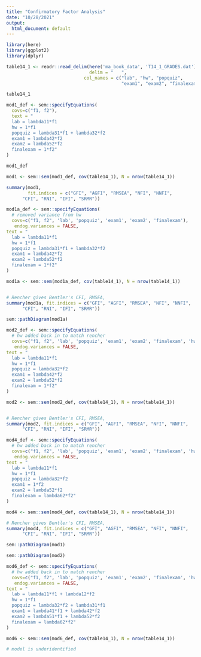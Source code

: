 ```yaml
---
title: "Confirmatory Factor Analysis"
date: "10/28/2021"
output:
  html_document: default
---
```



```r
library(here)
library(ggplot2)
library(dplyr)

table14_1 <- readr::read_delim(here('ma_book_data', 'T14_1_GRADES.dat'),
                               delim = "   ",
                             col_names = c("lab", "hw", "popquiz", 
                                           "exam1", "exam2", "finalexam"))

```

```r
table14_1
```



```r
mod1_def <- sem::specifyEquations(
  covs=c("f1, f2"),
  text = "
  lab = lambda11*f1
  hw = 1*f1
  popquiz = lambda31*f1 + lambda32*f2
  exam1 = lambda42*f2
  exam2 = lambda52*f2
  finalexam = 1*f2"
)

mod1_def

mod1 <- sem::sem(mod1_def, cov(table14_1), N = nrow(table14_1))

summary(mod1, 
        fit.indices = c("GFI", "AGFI", "RMSEA", "NFI", "NNFI", 
      "CFI", "RNI", "IFI", "SRMR"))
```

```r

mod1a_def <- sem::specifyEquations(
  # removed variance from hw
  covs=c("f1, f2", 'lab', 'popquiz', 'exam1', 'exam2', 'finalexam'),
   endog.variances = FALSE,
text = "
  lab = lambda11*f1
  hw = 1*f1
  popquiz = lambda31*f1 + lambda32*f2
  exam1 = lambda42*f2
  exam2 = lambda52*f2
  finalexam = 1*f2"
)

mod1a <- sem::sem(mod1a_def, cov(table14_1), N = nrow(table14_1))


# Rencher gives Bentler's CFI, RMSEA, 
summary(mod1a, fit.indices = c("GFI", "AGFI", "RMSEA", "NFI", "NNFI", 
      "CFI", "RNI", "IFI", "SRMR"))
```


```r
sem::pathDiagram(mod1a)
```


```r
mod2_def <- sem::specifyEquations(
  # hw added back in to match rencher
  covs=c("f1, f2", 'lab', 'popquiz', 'exam1', 'exam2', 'finalexam', 'hw'),
   endog.variances = FALSE,
text = "
  lab = lambda11*f1
  hw = 1*f1
  popquiz = lambda32*f2
  exam1 = lambda42*f2
  exam2 = lambda52*f2
  finalexam = 1*f2"
)

mod2 <- sem::sem(mod2_def, cov(table14_1), N = nrow(table14_1))


# Rencher gives Bentler's CFI, RMSEA, 
summary(mod2, fit.indices = c("GFI", "AGFI", "RMSEA", "NFI", "NNFI", 
      "CFI", "RNI", "IFI", "SRMR"))
```


```r
mod4_def <- sem::specifyEquations(
  # hw added back in to match rencher
  covs=c("f1, f2", 'lab', 'popquiz', 'exam1', 'exam2', 'finalexam', 'hw'),
   endog.variances = FALSE,
text = "
  lab = lambda11*f1
  hw = 1*f1
  popquiz = lambda32*f2
  exam1 = 1*f2
  exam2 = lambda52*f2
  finalexam = lambda62*f2"
)

mod4 <- sem::sem(mod4_def, cov(table14_1), N = nrow(table14_1))

# Rencher gives Bentler's CFI, RMSEA, 
summary(mod4, fit.indices = c("GFI", "AGFI", "RMSEA", "NFI", "NNFI", 
      "CFI", "RNI", "IFI", "SRMR"))
```

```r
sem::pathDiagram(mod1)
```

```r
sem::pathDiagram(mod2)
```



```r
mod6_def <- sem::specifyEquations(
  # hw added back in to match rencher
  covs=c("f1, f2", 'lab', 'popquiz', 'exam1', 'exam2', 'finalexam', 'hw'),
   endog.variances = FALSE,
text = "
  lab = lambda11*f1 + lambda12*f2
  hw = 1*f1
  popquiz = lambda32*f2 + lambda31*f1
  exam1 = lambda41*f1 + lambda42*f2
  exam2 = lambda51*f1 + lambda52*f2
  finalexam = lambda62*f2"
)

mod6 <- sem::sem(mod6_def, cov(table14_1), N = nrow(table14_1))

# model is underidentified


```

